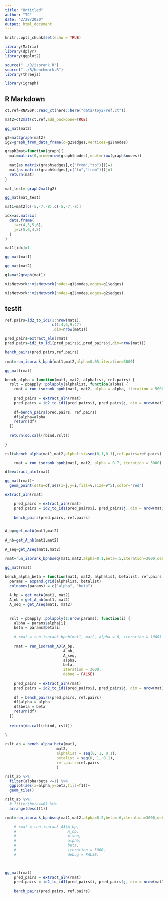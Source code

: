 ```yaml
---
title: "Untitled"
author: "TC"
date: "2/28/2020"
output: html_document
---
```



```r
knitr::opts_chunk$set(echo = TRUE)

library(Matrix)
library(dplyr)
library(ggplot2)

source("../R/isorank.R")
source("../R/benchmark.R")
library(threejs)

library(igraph)

```


## R Markdown

```r
ct.ref=RNASSP::read_ct(here::here("data/toy2/ref.ct"))
```

```r

mat2=ct2mat(ct.ref,add_backbone=TRUE)
```

```r
gg_mat(mat2)
```

```r
g2=mat2graph(mat2)
ig2=graph_from_data_frame(d=g2$edges,vertices=g2$nodes)
```

```r
graph2mat=function(graph){
  mat=matrix(0,nrow=nrow(graph$nodes),ncol=nrow(graph$nodes))
  
  mat[as.matrix(graph$edges[,c("from","to")])]=1
  mat[as.matrix(graph$edges[,c("to","from")])]=1
  return(mat)
}
```

```r
mat_test= graph2mat(g2)
```


```r
gg_mat(mat_test)
```

```r
mat1=mat2[c(-5,-7,-8),c(-5,-7,-8)]

idx=as.matrix(
  data.frame(
    i=c(4,5,5,6),
    j=c(5,6,4,5)
  )
)

mat1[idx]=1
```

```r
gg_mat(mat1)

gg_mat(mat2)
```


```r
g1=mat2graph(mat1)
```

```r
visNetwork::visNetwork(nodes=g1$nodes,edges=g1$edges) 
```



```r
visNetwork::visNetwork(nodes=g2$nodes,edges=g2$edges) 
```

## testit

```r
ref.pairs=id2_to_id1(1:nrow(mat1),
                     c(1:4,6,9:47)
                     ,dim=nrow(mat1))

pred_pairs=extract_aln(rmat)
pred.pairs=id2_to_id1(pred_pairs$i,pred_pairs$j,dim=nrow(mat1))

bench_pairs(pred.pairs,ref.pairs)
```


```r
rmat=run_isorank_bpnb(mat1,mat2,alpha=0.05,iteration=5000)

gg_mat(rmat)
```

```r
bench_alpha = function(mat1, mat2, alphalist, ref.pairs) {
  rslt = pbapply::pblapply(alphalist, function(alpha) {
    rmat = run_isorank_bpnb(mat1, mat2, alpha = alpha, iteration = 5000)
    
    pred_pairs = extract_aln(rmat)
    pred.pairs = id2_to_id1(pred_pairs$i, pred_pairs$j, dim = nrow(mat1))
    
    df=bench_pairs(pred.pairs, ref.pairs)
    df$alpha=alpha
    return(df)
  })
  
  return(do.call(rbind,rslt))
  
}
```

```r
rslt=bench_alpha(mat1,mat2,alphalist=seq(0,1,0.1),ref.pairs=ref.pairs)

```

```r
    rmat = run_isorank_bpnb(mat1, mat2, alpha = 0.7, iteration = 5000)

df=extract_aln(rmat)


```

```r
gg_mat(rmat)+
  geom_point(data=df,aes(x=j,y=i,fill=v,size=v^5),color="red")
```


```r
extract_aln(rmat)
```


```r

    pred_pairs = extract_aln(rmat)
    pred.pairs = id2_to_id1(pred_pairs$i, pred_pairs$j, dim = nrow(mat1))
    
    bench_pairs(pred.pairs, ref.pairs)



```


```r
A_bp=get_matA(mat1,mat2)
```

```r
A_nb=get_A_nb(mat1,mat2)
```

```r
A_seq=get_Aseq(mat1,mat2)
```





```r
rmat=run_isorank_bpnbseq(mat1,mat2,alpha=0.1,beta=.5,iteration=3000,debug=TRUE)

gg_mat(rmat)
```



```r
bench_alpha_beta = function(mat1, mat2, alphalist, betalist, ref.pairs) {
  params = expand.grid(alphalist, betalist)
  colnames(params) = c("alpha", "beta")
  
  A_bp = get_matA(mat1, mat2)
  A_nb = get_A_nb(mat1, mat2)
  A_seq = get_Aseq(mat1, mat2)
  
  
  rslt = pbapply::pblapply(1:nrow(params), function(i) {
    alpha = params$alpha[i]
    beta = params$beta[i]
    
    # rmat = run_isorank_bpnb(mat1, mat2, alpha = 0, iteration = 1000)
    
    rmat = run_isorank_A3(A_bp,
                          A_nb,
                          A_seq,
                          alpha,
                          beta,
                          iteration = 3000,
                          debug = FALSE)
    
    pred_pairs = extract_aln(rmat)
    pred.pairs = id2_to_id1(pred_pairs$i, pred_pairs$j, dim = nrow(mat1))
    
    df = bench_pairs(pred.pairs, ref.pairs)
    df$alpha = alpha
    df$beta = beta
    return(df)
  })
  
  return(do.call(rbind, rslt))
  
}
```


```r
rslt_ab = bench_alpha_beta(mat1,
                       mat2,
                       alphalist = seq(0, 1, 0.1),
                       betalist = seq(0, 1, 0.1),
                       ref.pairs=ref.pairs
                       )
```


```r


rslt_ab %>% 
  filter(alpha+beta <=1) %>% 
  ggplot(aes(x=alpha,y=beta,fill=f1))+
  geom_tile()


```



```r
rslt_ab %>%
  # filter(beta==0) %>% 
  arrange(desc(f1))
```

```r
rmat=run_isorank_bpnbseq(mat1,mat2,alpha=0.2,beta=.6,iteration=3000,debug=TRUE)

    # rmat = run_isorank_A3(A_bp,
    #                       A_nb,
    #                       A_seq,
    #                       alpha,
    #                       beta,
    #                       iteration = 3000,
    #                       debug = FALSE)
    



```
```r
gg_mat(rmat)
    pred_pairs = extract_aln(rmat)
    pred.pairs = id2_to_id1(pred_pairs$i, pred_pairs$j, dim = nrow(mat1))
    
    bench_pairs(pred.pairs, ref.pairs)
```

